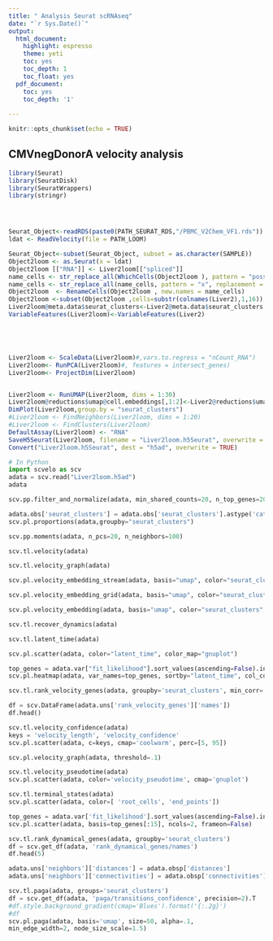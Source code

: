 ```yaml
---
title: " Analysis Seurat scRNAseq"
date: "`r Sys.Date()`"
output:
  html_document:
    highlight: espresso
    theme: yeti
    toc: yes
    toc_depth: 1
    toc_float: yes
  pdf_document:
    toc: yes
    toc_depth: '1'
  
---
```


```r
knitr::opts_chunk$set(echo = TRUE)
```

## CMVnegDonorA velocity analysis



```r

library(Seurat)
library(SeuratDisk)
library(SeuratWrappers)
library(stringr)




Seurat_Object<-readRDS(paste0(PATH_SEURAT_RDS,"/PBMC_V2Chem_VF1.rds"))
ldat <- ReadVelocity(file = PATH_LOOM)

```


```r

Seurat_Object<-subset(Seurat_Object, subset = as.character(SAMPLE))
Object2loom <- as.Seurat(x = ldat)
Object2loom [["RNA"]] <- Liver2loom[["spliced"]]
name_cells <- str_replace_all(WhichCells(Object2loom ), pattern = "possorted_genome_bam_WTAS8:", replacement = "")
name_cells <- str_replace_all(name_cells, pattern = "x", replacement = "")
Object2loom  <- RenameCells(Object2loom , new.names = name_cells)
Object2loom <-subset(Object2loom ,cells=substr(colnames(Liver2),1,16))
Liver2loom@meta.data$seurat_clusters<-Liver2@meta.data$seurat_clusters
VariableFeatures(Liver2loom)<-VariableFeatures(Liver2)





Liver2loom <- ScaleData(Liver2loom)#,vars.to.regress = "nCount_RNA")
Liver2loom<- RunPCA(Liver2loom)#, features = intersect_genes)
Liver2loom<- ProjectDim(Liver2loom)


Liver2loom <- RunUMAP(Liver2loom, dims = 1:30)
Liver2loom@reductions$umap@cell.embeddings[,1:2]<-Liver2@reductions$umap@cell.embeddings[,1:2]
DimPlot(Liver2loom,group.by = "seurat_clusters")
#Liver2loom <- FindNeighbors(Liver2loom, dims = 1:20)
#Liver2loom <- FindClusters(Liver2loom)
DefaultAssay(Liver2loom) <- "RNA"
SaveH5Seurat(Liver2loom, filename = "Liver2loom.h5Seurat", overwrite = TRUE)
Convert("Liver2loom.h5Seurat", dest = "h5ad", overwrite = TRUE)
```

```python
# In Python
import scvelo as scv
adata = scv.read("Liver2loom.h5ad")
adata
```

```python

scv.pp.filter_and_normalize(adata, min_shared_counts=20, n_top_genes=2000)

```



```python
adata.obs['seurat_clusters'] = adata.obs['seurat_clusters'].astype('category')
scv.pl.proportions(adata,groupby="seurat_clusters")
```          


```python
scv.pp.moments(adata, n_pcs=20, n_neighbors=100)
```

```python
scv.tl.velocity(adata)

```


```python
scv.tl.velocity_graph(adata)

```


```python
scv.pl.velocity_embedding_stream(adata, basis="umap", color="seurat_clusters")

```

```python
scv.pl.velocity_embedding_grid(adata, basis="umap", color="seurat_clusters",arrow_length=10)

```


```python
scv.pl.velocity_embedding(adata, basis="umap", color="seurat_clusters", arrow_length=5, arrow_size=5, dpi=120)

```


```python
scv.tl.recover_dynamics(adata)

```



```python
scv.tl.latent_time(adata)

```



```python
scv.pl.scatter(adata, color="latent_time", color_map="gnuplot")

```



```python
top_genes = adata.var["fit_likelihood"].sort_values(ascending=False).index[:300]
scv.pl.heatmap(adata, var_names=top_genes, sortby="latent_time", col_color="seurat_clusters", n_convolve=100)

```




```python
scv.tl.rank_velocity_genes(adata, groupby='seurat_clusters', min_corr=.3)

df = scv.DataFrame(adata.uns['rank_velocity_genes']['names'])
df.head()

```


```python
scv.tl.velocity_confidence(adata)
keys = 'velocity_length', 'velocity_confidence'
scv.pl.scatter(adata, c=keys, cmap='coolwarm', perc=[5, 95])
```



```python
scv.pl.velocity_graph(adata, threshold=.1)
```





```python
scv.tl.velocity_pseudotime(adata)
scv.pl.scatter(adata, color='velocity_pseudotime', cmap='gnuplot')
```

```python
scv.tl.terminal_states(adata)
scv.pl.scatter(adata, color=[ 'root_cells', 'end_points'])
```


```python
top_genes = adata.var['fit_likelihood'].sort_values(ascending=False).index
scv.pl.scatter(adata, basis=top_genes[:15], ncols=2, frameon=False)
```


```python
scv.tl.rank_dynamical_genes(adata, groupby='seurat_clusters')
df = scv.get_df(adata, 'rank_dynamical_genes/names')
df.head(5)
```




```python
adata.uns['neighbors']['distances'] = adata.obsp['distances']
adata.uns['neighbors']['connectivities'] = adata.obsp['connectivities']

scv.tl.paga(adata, groups='seurat_clusters')
df = scv.get_df(adata, 'paga/transitions_confidence', precision=2).T
#df.style.background_gradient(cmap='Blues').format('{:.2g}')
#df
scv.pl.paga(adata, basis='umap', size=50, alpha=.1,
min_edge_width=2, node_size_scale=1.5)
```
